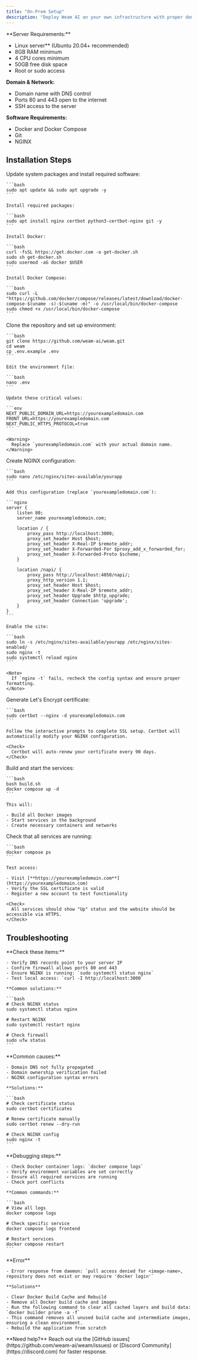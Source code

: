 ```yaml
---
title: "On-Prem Setup"
description: "Deploy Weam AI on your own infrastructure with proper domain, SSL certificates, and production configurations."
---
```


<Tip>
  **Server Requirements:**

  - Linux server\*\* (Ubuntu 20.04+ recommended)
  - 8GB RAM minimum
  - 4 CPU cores minimum
  - 50GB free disk space
  - Root or sudo access

  **Domain & Network:**

  - Domain name with DNS control
  - Ports 80 and 443 open to the internet
  - SSH access to the server

  **Software Requirements:**

  - Docker and Docker Compose
  - Git
  - NGINX
</Tip>

## Installation Steps

<Steps>
  <Step title="Server Preparation">
    Update system packages and install required software:

    ```bash
    sudo apt update && sudo apt upgrade -y
    ```

    Install required packages:

    ```bash
    sudo apt install nginx certbot python3-certbot-nginx git -y
    ```

    Install Docker:

    ```bash
    curl -fsSL https://get.docker.com -o get-docker.sh
    sudo sh get-docker.sh
    sudo usermod -aG docker $USER
    ```

    Install Docker Compose:

    ```bash
    sudo curl -L "https://github.com/docker/compose/releases/latest/download/docker-compose-$(uname -s)-$(uname -m)" -o /usr/local/bin/docker-compose
    sudo chmod +x /usr/local/bin/docker-compose
    ```
  </Step>
  <Step title="Clone and Configure Application">
    Clone the repository and set up environment:

    ```bash
    git clone https://github.com/weam-ai/weam.git
    cd weam
    cp .env.example .env
    ```

    Edit the environment file:

    ```bash
    nano .env
    ```

    Update these critical values:

    ```env
    NEXT_PUBLIC_DOMAIN_URL=https://yourexampledomain.com
    FRONT_URL=https://yourexampledomain.com
    NEXT_PUBLIC_HTTPS_PROTOCOL=true
    ```

    <Warning>
      Replace `yourexampledomain.com` with your actual domain name.
    </Warning>
  </Step>
  <Step title="Configure NGINX">
    Create NGINX configuration:

    ```bash
    sudo nano /etc/nginx/sites-available/yourapp
    ```

    Add this configuration (replace `yourexampledomain.com`):

    ```nginx
    server {
        listen 80;
        server_name yourexampledomain.com;
    
        location / {
            proxy_pass http://localhost:3000;
            proxy_set_header Host $host;
            proxy_set_header X-Real-IP $remote_addr;
            proxy_set_header X-Forwarded-For $proxy_add_x_forwarded_for;
            proxy_set_header X-Forwarded-Proto $scheme;
        }
    
        location /napi/ {
            proxy_pass http://localhost:4050/napi/;
            proxy_http_version 1.1;
            proxy_set_header Host $host;
            proxy_set_header X-Real-IP $remote_addr;
            proxy_set_header Upgrade $http_upgrade;
            proxy_set_header Connection 'upgrade';
        }
    }
    ```

    Enable the site:

    ```bash
    sudo ln -s /etc/nginx/sites-available/yourapp /etc/nginx/sites-enabled/
    sudo nginx -t
    sudo systemctl reload nginx
    ```

    <Note>
      If `nginx -t` fails, recheck the config syntax and ensure proper formatting.
    </Note>
  </Step>
  <Step title="Install SSL Certificate">
    Generate Let's Encrypt certificate:

    ```bash
    sudo certbot --nginx -d yourexampledomain.com
    ```

    Follow the interactive prompts to complete SSL setup. Certbot will automatically modify your NGINX configuration.

    <Check>
      Certbot will auto-renew your certificate every 90 days.
    </Check>
  </Step>
  <Step title="Build and Start Application">
    Build and start the services:

    ```bash
    bash build.sh
    docker compose up -d
    ```

    This will:

    - Build all Docker images
    - Start services in the background
    - Create necessary containers and networks
  </Step>
  <Step title="Verify Deployment">
    Check that all services are running:

    ```bash
    docker compose ps
    ```

    Test access:

    - Visit [**https://yourexampledomain.com**](https://yourexampledomain.com)
    - Verify the SSL certificate is valid
    - Register a new account to test functionality

    <Check>
      All services should show "Up" status and the website should be accessible via HTTPS.
    </Check>
  </Step>
</Steps>

## Troubleshooting

<AccordionGroup>
  <Accordion title="Domain Not Accessible">
    **Check these items:**

    - Verify DNS records point to your server IP
    - Confirm firewall allows ports 80 and 443
    - Ensure NGINX is running: `sudo systemctl status nginx`
    - Test local access: `curl -I http://localhost:3000`

    **Common solutions:**

    ```bash
    # Check NGINX status
    sudo systemctl status nginx
    
    # Restart NGINX
    sudo systemctl restart nginx
    
    # Check firewall
    sudo ufw status
    ```
  </Accordion>
  <Accordion title="SSL Certificate Issues">
    **Common causes:**

    - Domain DNS not fully propagated
    - Domain ownership verification failed
    - NGINX configuration syntax errors

    **Solutions:**

    ```bash
    # Check certificate status
    sudo certbot certificates
    
    # Renew certificate manually
    sudo certbot renew --dry-run
    
    # Check NGINX config
    sudo nginx -t
    ```
  </Accordion>
  <Accordion title="Application Errors">
    **Debugging steps:**

    - Check Docker container logs: `docker compose logs`
    - Verify environment variables are set correctly
    - Ensure all required services are running
    - Check port conflicts

    **Common commands:**

    ```bash
    # View all logs
    docker compose logs
    
    # Check specific service
    docker compose logs frontend
    
    # Restart services
    docker compose restart
    ```
  </Accordion>
  <Accordion title="Pull access denied Error">
    **Error**

    - Error response from daemon: `pull access denied for <image-name>, repository does not exist or may require 'docker login'`

    **Solutions**

    - Clear Docker Build Cache and Rebuild
    - Remove all Docker build cache and images
    - Run the following command to clear all cached layers and build data: `docker builder prune -a -f`
    - This command removes all unused build cache and intermediate images, ensuring a clean environment.
    - Rebuild the application from scratch
  </Accordion>
</AccordionGroup>

<Note>
  **Need help?** Reach out via the [GitHub issues](https://github.com/weam-ai/weam/issues) or [Discord Community](https://discord.com) for faster response.
</Note>